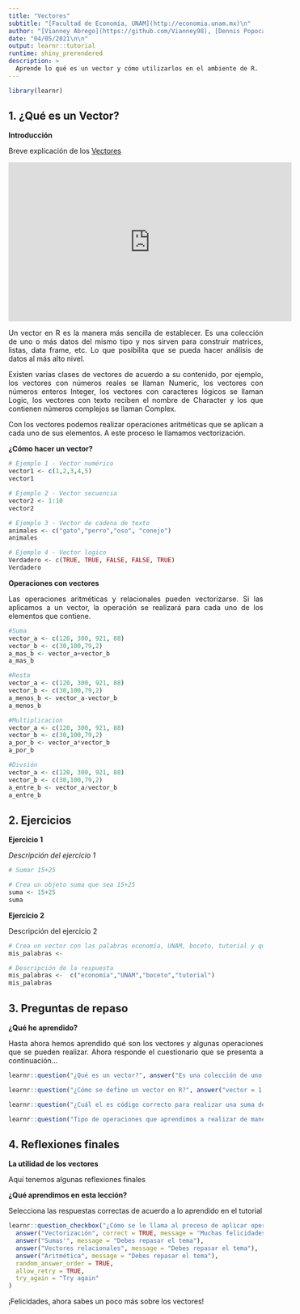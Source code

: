 ```yaml
---
title: "Vectores"
subtitle: "[Facultad de Economía, UNAM](http://economia.unam.mx)\n"
author: "[Vianney Abrego](https://github.com/Vianney98), [Dennis Popoca](https://github.com/DennisPopoca)\n"
date: "04/05/2021\n\n"
output: learnr::tutorial
runtime: shiny_prerendered
description: >
  Aprende lo qué es un vector y cómo utilizarlos en el ambiente de R.
---
```

  
  ```r
library(learnr)
```

## 1. ¿Qué es un Vector?

**Introducción**
  
  <p style="text-align: justify">Breve explicación de los
[Vectores](https://bookdown.org/jboscomendoza/r-principiantes4/vectores.html)
</p>
  <p>
  <center>
  <iframe width="560" height="315" src="https://aga.frba.utn.edu.ar/wp-content/uploads/2016/08/081316_0002_PruebaMathT6.png" frameborder="0" allow="accelerometer; autoplay; clipboard-write; encrypted-media; gyroscope" allowfullscreen></iframe>
  </center>
</p>
  <p>
  <p style="text-align: justify">Un vector en R es la manera más sencilla de establecer. Es una colección de uno o más datos del mismo tipo y nos sirven para construir matrices, listas, data frame, etc. Lo que posibilita que se pueda hacer análisis de datos al más alto nivel.
  <p style="text-align: justify">Existen varias clases de vectores de acuerdo a su contenido, por ejemplo, los vectores con números reales se llaman Numeric, los vectores con números enteros Integer, los vectores con caracteres lógicos se llaman Logic, los vectores con texto reciben el nombre de Character y los que contienen números complejos se llaman Complex. 
  <p style="text-align: justify">Con los vectores podemos realizar operaciones aritméticas que se aplican a cada uno de sus elementos. A este proceso le llamamos vectorización.


  **¿Cómo hacer un vector?**
  
  ```r
# Ejemplo 1 - Vector numérico
vector1 <- c(1,2,3,4,5)
vector1
```

```r
# Ejemplo 2 - Vector secuencia
vector2 <- 1:10
vector2
```

```r
# Ejemplo 3 - Vector de cadena de texto 
animales <- c("gato","perro","oso", "conejo")
animales
```

```r
# Ejemplo 4 - Vector logico 
Verdadero <- c(TRUE, TRUE, FALSE, FALSE, TRUE)
Verdadero
```

**Operaciones con vectores**
  
  <p style="text-align: justify">Las operaciones aritméticas y relacionales pueden vectorizarse. Si las aplicamos a un vector, la operación se realizará para cada uno de los elementos que contiene.</p>
  
  ```r
#Suma
vector_a <- c(120, 300, 921, 88)
vector_b <- c(30,100,79,2)
a_mas_b <- vector_a+vector_b
a_mas_b
```

```r
#Resta
vector_a <- c(120, 300, 921, 88)
vector_b <- c(30,100,79,2)
a_menos_b <- vector_a-vector_b
a_menos_b
```

```r
#Multiplicacion
vector_a <- c(120, 300, 921, 88)
vector_b <- c(30,100,79,2)
a_por_b <- vector_a*vector_b
a_por_b
```

```r
#Divsión
vector_a <- c(120, 300, 921, 88)
vector_b <- c(30,100,79,2)
a_entre_b <- vector_a/vector_b
a_entre_b
```


## 2. Ejercicios

**Ejercicio 1**
  
  <p style="text-align: justify">*Descripción del ejercicio 1*</p>
  
  ```r
# Sumar 15+25

```

```r
# Crea un objeto suma que sea 15+25
suma <- 15+25
suma
```

**Ejercicio 2**
  
  <p style="text-align: justify">Descripción del ejercicio 2</p>
  
  ```r
# Crea un vector con las palabras economía, UNAM, boceto, tutorial y que se llame "mis_palabras"
mis_palabras <- 
  ```

```r
# Descripción de la respuesta
mis_palabras <-  c("economía","UNAM","boceto","tutorial")
mis_palabras
```


## 3. Preguntas de repaso

**¿Qué he aprendido?**
  
  <p style="text-align: justify">Hasta ahora hemos aprendido qué son los vectores y algunas operaciones que se pueden realizar. Ahora responde el cuestionario que se presenta a continuación...</p>
  
```r
learnr::question("¿Qué es un vector?", answer("Es una colección de uno o más datos del mismo tipo", correct = TRUE), answer("Es una colección de uno o más datos de varios tipos"), answer("Son muchas colecciones de uno o más datos de diferentes tipos"), random_answer_order = TRUE)
```

```r
learnr::question("¿Cómo se define un vector en R?", answer("vector = 1, 2, 3, 4 "), answer("vector <- 1, 2, 3, 4"), answer("vector <- c(1, 2, 3, 4)", correct = TRUE, message = "Correcto, así se define un vector en R :D"), answer("vector_c<- (1, 2, 3, 4)"), random_answer_order = TRUE)
```

```r
learnr::question("¿Cuál el es código correcto para realizar una suma de vectores?", answer("vector_a <- c(80, 60, 40, 20)\n\nvector_b <- c(10,20,30,40)\n\nsuma_vectores <- vector_a+vector_b\n\nsuma_vectores", correct = TRUE, message = "Este es el código correcto :D"), answer("vector_a <- (100, 300, 200, 150)\n\nvector_b <- (20, 30, 40, 50)\n\nsuma_vectores <- vector_a+vector_b\n\nsuma_vectores"), answer("vector_a <- c '100, 300, 200, 150'\n\nvector_b <- c '20, 30, 40, 50'\n\nsuma_vectores <- vector_a+vector_b\n\nsuma_vectores"), answer("vector_a = 100, 300, 200, 150)\n\nvector_b = (20, 30, 40, 50)\n\nsuma_vectores = vector_a+vector_b\n\nsuma_vectores"), random_answer_order = TRUE)
```

```r
learnr::question("Tipo de operaciones que aprendimos a realizar de manera relacional con vectores en R", answer("Aritméticas", correct = TRUE), answer("Algebráicas"), answer("Lógicas"), random_answer_order = TRUE)
```


## 4. Reflexiones finales

**La utilidad de los vectores**
  
  <p style="text-align: justify">Aquí tenemos algunas reflexiones finales</p>
  
  **¿Qué aprendimos en esta lección?**
  
  <p style="text-align: justify">Selecciona las respuestas correctas de acuerdo a lo aprendido en el tutorial</p>
  
```r
learnr::question_checkbox("¿Cómo se le llama al proceso de aplicar operaciones a cada uno de los elementos de un vector?",
  answer("Vectorización", correct = TRUE, message = "Muchas felicidades, si entendiste el tema 😁"),
  answer("Sumas'", message = "Debes repasar el tema"),
  answer("Vectores relacionales", message = "Debes repasar el tema"),
  answer("Aritmética", message = "Debes repasar el tema"),
  random_answer_order = TRUE,
  allow_retry = TRUE,
  try_again = "Try again"
)
```

<p style="text-align: justify">¡Felicidades, ahora sabes un poco más sobre los vectores!</p>
  
